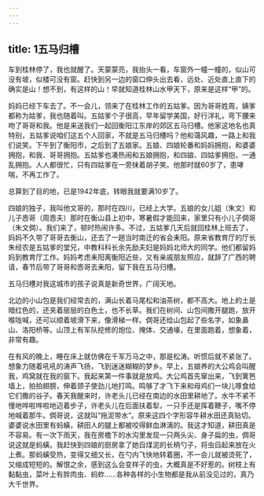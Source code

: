 ```yaml
---
---
---
```

title: 1五马归槽
---




车到桂林停了，我也就醒了。天蒙蒙亮，我抬头一看，车窗外一幢一幢的，似山可没有坡，似楼可没有窗。赶快到另一边的窗口伸头出去看，远处、近处直上直下的确实是山！想不到，有这样的山！早就知道桂林山水甲天下，原来是这样“甲”的。

妈妈已经下车去了。不一会儿，领来了在桂林工作的五姑爹。因为哥哥姓周，姨爹都称为姑爹，我也随着叫。五姑爹个子很高，早年留学美国，好行洋礼，弯下腰来吻了哥哥和我。他是来送我们一起回衡阳江东岸的郊区五马归槽。他家这地名也真特别，五姑爹说咱们这五个人回家，不就是五马归槽吗？他和蔼风趣，一路上和我们说笑。下午到了衡阳市，之后到了五娘家。五娘、四娘轮番和妈妈拥抱，和婆婆拥抱，和我、哥哥拥抱。五姑爹也凑热闹和五娘拥抱，和四娘、四姑爹拥抱，一通乱拥抱。人人都很忙，只有四姑爹在一旁抹着胡子笑。他那时就60岁了，患哮喘，不再工作了。

总算到了目的地，已是1942年底，转眼我就要满10岁了。

四娘的独子，我叫他文哥的，那时在四川，已经上大学。五娘的女儿姐（朱文）和儿子悫哥（周悫夫）那时在衡山县上初中，寒暑假才能回来，家里只有小儿子倜哥（朱文倜）。我们来了，顿时热闹许多。不过，五姑爹几天后就回桂林上班去了，妈妈不久带了哥哥去衡山，还去了一趟当时南迁的省会耒阳。原来省教育厅的厅长朱经农是五姑爹的堂兄，中教科科长余先励夫妇是妈妈北师大的同学。他们都留妈妈到教育厅工作。妈妈考虑耒阳离衡阳近些，又有亲戚朋友照应，就辞了广西的聘请，春节后带了哥哥和悫哥去耒阳，留下我在五马归槽。

五马归槽对我这城市的孩子说真是新奇世界，广阔天地。

北边的小山包是我们经常去的，满山长着马尾松和油茶树，都不高大。地上的土是暗红色的，还夹着层层的白色土，也不长草。我们在树间、山包间撒开腿跑，放开喉咙喊，还可以顺着坡滑下来，像滑梯一样。倜哥还给山包起了些名字，如象鼻山、洛阳桥等。山顶上有军队挖修的炮位、掩体、交通壕，在里面跑着，想象着，非常有趣。

在有风的晚上，睡在床上就仿佛在千军万马之中，那是松涛。听惯后就不紧张了。想象力随着吼吼的涛声飞扬，飞到迷迷糊糊的梦乡。早上，五娘养的大公鸡会叫醒我，鸡窝就在我的窗下。我起来第一件事就是放鸡。大公鸡首先窜出来，飞到篱笆墙上，拍拍翅膀，伸着颈子使劲儿地打鸣。鸣够了才飞下来和母鸡们一块儿啄食给它们撒的谷子。春天我醒来时，许老头儿已经在南边的水田里耕地了。水牛不紧不慢地哗啦哗啦地迈着步子，许老头儿在后面扶着犁，一只手还是挥着鞭子，嘴不停地喊着那牛。倜哥说，这就叫“拖泥带水”。原来这四个字形容牛耕水田还真贴切。婆婆说水田里有蚂蟥，耕田人的腿上都被咬得鲜血淋漓的。我这才知道，耕田真是不容易。有一次下雨天，我在房檐下的水沟里发现一只两头尖、身子扁的虫，倜哥说这就是蚂蟥。我赶快到四娘的厨房拿了她舀煤泥的长柄勺子，将虫舀起来放在火上煮。那蚂蟥受热，变得又细又长，在勺内飞快地转着圈，不一会儿就被烫死了，又缩成短短的。解恨之余，感到这么会变样子的虫，大概真是不好惹的。树枝上有黏黏虫，菜叶上有胖肉虫、蚂蚱……各种各样的小生物都是我从前没见过的，真乃大千世界。
